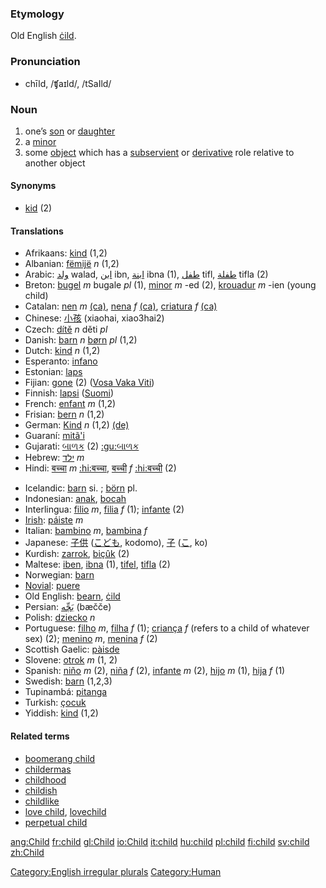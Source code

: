 ===Etymology===
Old English [[cild|ċild]].

=== Pronunciation ===
*chīld, /ʧaɪld/, /tSaIld/

=== Noun ===
{{sb2|'''child'''|'''[[children]] '''or, obsolete,''' [[childer]]'''}}

#one’s [[son]] or [[daughter]]
#a [[minor]]
#some [[object]] which has a [[subservient]] or [[derivative]] role relative to another object

====Synonyms====
*[[kid]] (2)

====Translations====
{{top}}
<!--languages from A to I go here-->
*Afrikaans: [[kind]] (1,2)
*Albanian: [[fëmijë]] ''n'' (1,2)
*Arabic: [[ولد]] walad, [[ابن]] ibn, [[ابنة]] ibna (1), [[طفل]] tifl, [[طفلة]] tifla (2) 
*Breton: [[bugel]] ''m'' bugale ''pl'' (1), [[minor]] ''m'' -ed (2), [[krouadur]] ''m'' -ien (young child)
*Catalan: [[nen]] ''m'' [[:ca:nen|(ca)]], [[nena]] ''f'' [[:ca:nena|(ca)]],  [[criatura]] ''f'' [[:ca:criatura|(ca)]] 
*Chinese: [[小孩]] (xiaohai, xiao3hai2)
*Czech: [[dítě]] ''n'' děti ''pl''
*Danish: [[barn]] ''n'' [[børn]] ''pl'' (1,2)
*Dutch: [[kind]] ''n'' (1,2)
*Esperanto: [[infano]]
*Estonian: [[laps]]
*Fijian: [[gone]] (2) ([[:fj:gone|Vosa Vaka Viti]])
*Finnish: [[lapsi]] ([[:fi:lapsi|Suomi]])
*French: [[enfant]] ''m'' (1,2)
*Frisian: [[bern]] ''n'' (1,2)
*German: [[Kind]] ''n'' (1,2) [[:de:Kind|(de)]]
*Guaraní: [[mitã'i]]
*Gujarati: [[બાળક]] (2) [[:gu:બાળક]]
*Hebrew: [[ילד]] ''m''
*Hindi: [[बच्चा]] ''m'' [[:hi:बच्चा]], [[बच्ची]] ''f'' [[:hi:बच्ची]] (2)
{{mid}}
<!--languages from J to Z go here-->
*Icelandic: [[barn]] si. ; [[börn]] pl.
*Indonesian: [[anak]], [[bocah]]
*Interlingua: [[filio]] ''m'', [[filia]] ''f'' (1); [[infante]] (2)
*[[Irish]]: [[páiste]] ''m''
*Italian: [[bambino]] ''m'', [[bambina]] ''f''
*Japanese: [[子供]] ([[こども]], kodomo), [[子]] ([[こ]], ko)
*Kurdish: [[zarrok]], [[biçûk]] (2)
*Maltese:  [[iben]], [[ibna]] (1), [[tifel]], [[tifla]] (2)
*Norwegian: [[barn]]
*[[Novial]]: [[puere]]
*Old English: [[bearn]], [[cild|ċild]]
*Persian:  [[بَچِّه]] (bæčče)
*Polish: [[dziecko]] ''n''
*Portuguese: [[filho]] ''m'', [[filha]] ''f'' (1); [[criança]] ''f'' (refers to a child of whatever sex) (2); [[menino]] ''m'', [[menina]] ''f'' (2)
*Scottish Gaelic: [[pàisde]]
*Slovene: [[otrok]] ''m'' (1, 2)
*Spanish: [[niño]] ''m'' (2), [[niña]] ''f'' (2), [[infante]] ''m'' (2), [[hijo]] ''m'' (1), [[hija]] ''f'' (1)
*Swedish: [[barn]] (1,2,3)
*Tupinambá: [[pitanga]]
*Turkish: [[çocuk]]
*Yiddish: [[kind]] (1,2)
{{bottom}}

====Related terms====
*[[boomerang child]]
*[[childermas]]
*[[childhood]]
*[[childish]]
*[[childlike]]
*[[love child]], [[lovechild]]
*[[perpetual child]]

[[Category:English irregular plurals]]
[[Category:Human]]

[[ang:Child]]
[[fr:child]]
[[gl:Child]]
[[io:Child]]
[[it:child]]
[[hu:child]]
[[pl:child]]
[[fi:child]]
[[sv:child]]
[[zh:Child]]